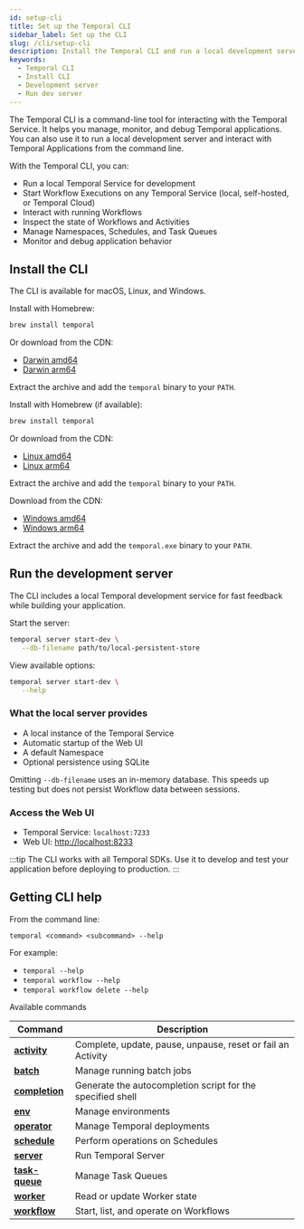 ```yaml
---
id: setup-cli
title: Set up the Temporal CLI
sidebar_label: Set up the CLI
slug: /cli/setup-cli
description: Install the Temporal CLI and run a local development server.
keywords:
  - Temporal CLI
  - Install CLI
  - Development server
  - Run dev server
---
```


The Temporal CLI is a command-line tool for interacting with the Temporal Service.
It helps you manage, monitor, and debug Temporal applications.
You can also use it to run a local development server and interact with Temporal Applications from the command line.

With the Temporal CLI, you can:

- Run a local Temporal Service for development
- Start Workflow Executions on any Temporal Service (local, self-hosted, or Temporal Cloud)
- Interact with running Workflows
- Inspect the state of Workflows and Activities
- Manage Namespaces, Schedules, and Task Queues
- Monitor and debug application behavior

## Install the CLI

The CLI is available for macOS, Linux, and Windows.

<Tabs>

<TabItem value="macosinstall" label="macOS">

Install with Homebrew:

```bash
brew install temporal
```

Or download from the CDN:

- [Darwin amd64](https://temporal.download/cli/archive/latest?platform=darwin&arch=amd64)
- [Darwin arm64](https://temporal.download/cli/archive/latest?platform=darwin&arch=arm64)

Extract the archive and add the `temporal` binary to your `PATH`.

</TabItem>

<TabItem value="linuxinstall" label="Linux">

Install with Homebrew (if available):

```bash
brew install temporal
```

Or download from the CDN:

- [Linux amd64](https://temporal.download/cli/archive/latest?platform=linux&arch=amd64)
- [Linux arm64](https://temporal.download/cli/archive/latest?platform=linux&arch=arm64)

Extract the archive and add the `temporal` binary to your `PATH`.

</TabItem>

<TabItem value="windowsinstall" label="Windows">

Download from the CDN:

- [Windows amd64](https://temporal.download/cli/archive/latest?platform=windows&arch=amd64)
- [Windows arm64](https://temporal.download/cli/archive/latest?platform=windows&arch=arm64)

Extract the archive and add the `temporal.exe` binary to your `PATH`.

</TabItem>

</Tabs>

## Run the development server

The CLI includes a local Temporal development service for fast feedback while building your application.

Start the server:

```bash
temporal server start-dev \
   --db-filename path/to/local-persistent-store
```

View available options:

```bash
temporal server start-dev \
   --help
```

### What the local server provides

- A local instance of the Temporal Service
- Automatic startup of the Web UI
- A default Namespace
- Optional persistence using SQLite

Omitting `--db-filename` uses an in-memory database. This speeds up testing but does not persist Workflow data between sessions.

### Access the Web UI

- Temporal Service: `localhost:7233`
- Web UI: [http://localhost:8233](http://localhost:8233)

:::tip
The CLI works with all Temporal SDKs.
Use it to develop and test your application before deploying to production.
:::

## Getting CLI help

From the command line:

```
temporal <command> <subcommand> --help
```

For example:

- `temporal --help`
- `temporal workflow --help`
- `temporal workflow delete --help`

Available commands

| Command                            | Description                                                 |
| ---------------------------------- | ----------------------------------------------------------- |
| [**activity**](/cli/activity)      | Complete, update, pause, unpause, reset or fail an Activity |
| [**batch**](/cli/batch)            | Manage running batch jobs                                   |
| [**completion**](/cli/cmd-options) | Generate the autocompletion script for the specified shell  |
| [**env**](/cli/env)                | Manage environments                                         |
| [**operator**](/cli/operator)      | Manage Temporal deployments                                 |
| [**schedule**](/cli/schedule)      | Perform operations on Schedules                             |
| [**server**](/cli/server)          | Run Temporal Server                                         |
| [**task-queue**](/cli/task-queue)  | Manage Task Queues                                          |
| [**worker**](/cli/worker)          | Read or update Worker state                                 |
| [**workflow**](/cli/workflow)      | Start, list, and operate on Workflows                       |

